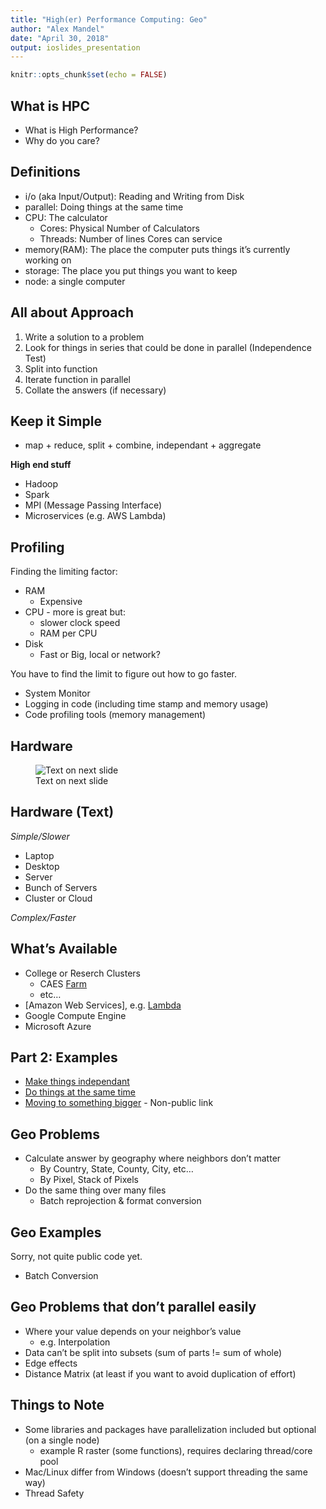 ```yaml
---
title: "High(er) Performance Computing: Geo"
author: "Alex Mandel"
date: "April 30, 2018"
output: ioslides_presentation
---
```


```r
knitr::opts_chunk$set(echo = FALSE)
```

## What is HPC

* What is High Performance?
* Why do you care?

## Definitions

* i/o (aka Input/Output): Reading and Writing from Disk
* parallel: Doing things at the same time
* CPU: The calculator
    * Cores: Physical Number of Calculators
    * Threads: Number of lines Cores can service
* memory(RAM): The place the computer puts things it's currently working on
* storage: The place you put things you want to keep
* node: a single computer

## All about Approach

1. Write a solution to a problem
2. Look for things in series that could be done in parallel (Independence Test)
3. Split into function
4. Iterate function in parallel
5. Collate the answers (if necessary)

## Keep it Simple

* map + reduce, split + combine, independant + aggregate

**High end stuff**

* Hadoop
* Spark
* MPI (Message Passing Interface)
* Microservices (e.g. AWS Lambda)

## Profiling

Finding the limiting factor:

* RAM
    * Expensive
* CPU - more is great but:
    * slower clock speed
    * RAM per CPU
* Disk
    * Fast or Big, local or network?

You have to find the limit to figure out how to go faster.

* System Monitor
* Logging in code (including time stamp and memory usage)
* Code profiling tools (memory management)

## Hardware
![Text on next slide](scaling.png)

## Hardware (Text)


*Simple/Slower*

* Laptop
* Desktop
* Server
* Bunch of Servers
* Cluster or Cloud

*Complex/Faster*


## What's Available

* College or Reserch Clusters
     * CAES [Farm](https://wiki.cse.ucdavis.edu/support/home)
     * etc...
* [Amazon Web Services], e.g. [Lambda](https://aws.amazon.com/lambda/features/)
* Google Compute Engine
* Microsoft Azure

## Part 2: Examples

* [Make things independant](https://bitbucket.org/hijmans-lab/computing/src/master/)
* [Do things at the same time](https://github.com/wildintellect/lenscorrection)
* [Moving to something bigger](https://bitbucket.org/hijmans-lab/gfc-data/src/master/scripts/1_prepareData.R) - Non-public link

## Geo Problems

* Calculate answer by geography where neighbors don't matter
   * By Country, State, County, City, etc...
   * By Pixel, Stack of Pixels
* Do the same thing over many files
   * Batch reprojection & format conversion

## Geo Examples

Sorry, not quite public code yet.

* Batch Conversion


## Geo Problems that don't parallel easily

* Where your value depends on your neighbor's value
    * e.g. Interpolation
* Data can't be split into subsets (sum of parts != sum of whole)
* Edge effects
* Distance Matrix (at least if you want to avoid duplication of effort)

## Things to Note

* Some libraries and packages have parallelization included but optional (on a single node)
    * example R raster (some functions), requires declaring thread/core pool
* Mac/Linux differ from Windows (doesn't support threading the same way)
* Thread Safety